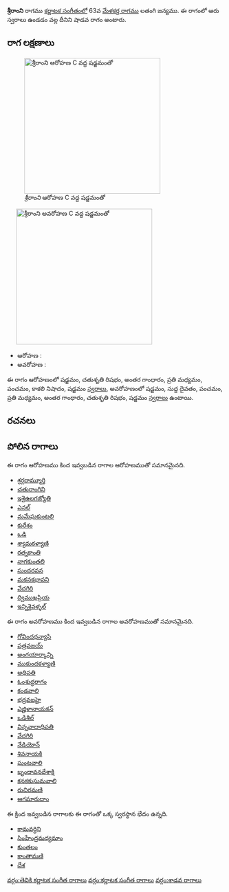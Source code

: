 {{Infobox ragam
	| name          	= శ్రీరాంని
	| synonym	    	= 
	| mela          	= 
	| chakra        	= 
	| janaka        	= 
	| type          	= శాడవ
	| arohanam      	= {{svaraC|S|R2|G3|M2|P|N3|S'}} 
	| avarohanam    	= {{svaraC|S'|D1|P|M2|G3|R2|S}}
	| jeeva         	=
	| chhaya        	=
	| nyasa         	=
	| vishesha      	= 
	| equivalent  		= 
}}
{{కర్ణాటక సంగీత రాగాలు}}
'''శ్రీరాంని''' రాగము [[కర్ణాటక సంగీతం]]లో 63వ [[మేళకర్త రాగము]] లతంగి జన్యము.  ఈ రాగంలో ఆరు స్వరాలు ఉండడం వల్ల దీనిని షాడవ రాగం అంటారు.


==రాగ లక్షణాలు==
[[Image:shriramni_ar_kb2wiki.png|thumb|right|316px|''శ్రీరాంని'' ఆరోహణ C వద్ద షడ్జమంతో]]
	[[Image:shriramni_av_kb2wiki.png|thumb|right|316px|''శ్రీరాంని'' అవరోహణ C వద్ద షడ్జమంతో]]

* ఆరోహణ : {{svaraC|S|R2|G3|M2|P|N3|S'}} 
* అవరోహణ : {{svaraC|S'|D1|P|M2|G3|R2|S}}

ఈ రాగం ఆరోహణంలో షడ్జమం, చతుశృతి రిషభం, అంతర గాంధారం, ప్రతి మధ్యమం, పంచమం, కాకలి  నిషాదం, షడ్జమం [[స్వరాలు]], అవరోహణంలో షడ్జమం, సుద్ద దైవతం, పంచమం, ప్రతి మధ్యమం, అంతర గాంధారం, చతుశృతి రిషభం, షడ్జమం [[స్వరాలు]] ఉంటాయి.

==రచనలు==



==పోలిన రాగాలు==
ఈ రాగం ఆరోహణము కింద ఇవ్వబడిన రాగాల ఆరోహణముతో సమానమైనది.
* [[శ్రర్గరామ్మూర్తి]]
* [[చతురాంగిని]]
* [[ఇశైఉలగజ్యోతి]]
* [[ఎనల్]]
* [[మమేఘకుంటలి]]
* [[కురేశం]]
* [[ఒడి]]
* [[శ్యామకళ్యాణి]]
* [[రత్నకాంతి]]
* [[నాగకుంతలి]]
* [[సుందరవన]]
* [[మకనకభావని]]
* [[వేదగిరి]]
* [[ద్విముఖప్రియ]]
* [[ఇన్నిశైవళ్ళల్]]

ఈ రాగం అవరోహణము కింద ఇవ్వబడిన రాగాల అవరోహణముతో సమానమైనది.
* [[గోవిందధన్యాసి]]
* [[పత్రవజయ్]]
* [[అంగయార్కాన్ని]]
* [[ముకుందకళ్యాణి]]
* [[అధిపతి]]
* [[ఓంశుద్ధరాగం]]
* [[కండవాలి]]
* [[భద్రవజహై]]
* [[ఎజ్హిళానాయకన్]]
* [[ ఒడిశిల్]]
* [[విన్నవాదాధిపతి]]
* [[వేదగిరి]]
* [[నేడియోన్]]
* [[శివనాయకి]]
* [[ఘంటవాలి]]
* [[బృందావనదేశాక్షి]]
* [[కనకకుసుమవాలి]]
* [[రుచిరమణి]]
* [[ఆగమారుదాం]]

ఈ క్రింద ఇవ్వబడిన రాగాలకు ఈ రాగంతో ఒక్క స్వరస్థాన భేదం ఉన్నది.
* [[కామవర్ధిని]]
* [[సింహేంద్రమధ్యమాం]]
* [[కుంతలం]]
* [[కాంతామణి]]
* [[దేశ]]



[[వర్గం:తెవికి కర్ణాటక సంగీత రాగాలు]]
[[వర్గం:కర్ణాటక సంగీత రాగాలు]]
[[వర్గం:శాడవ రాగాలు]]